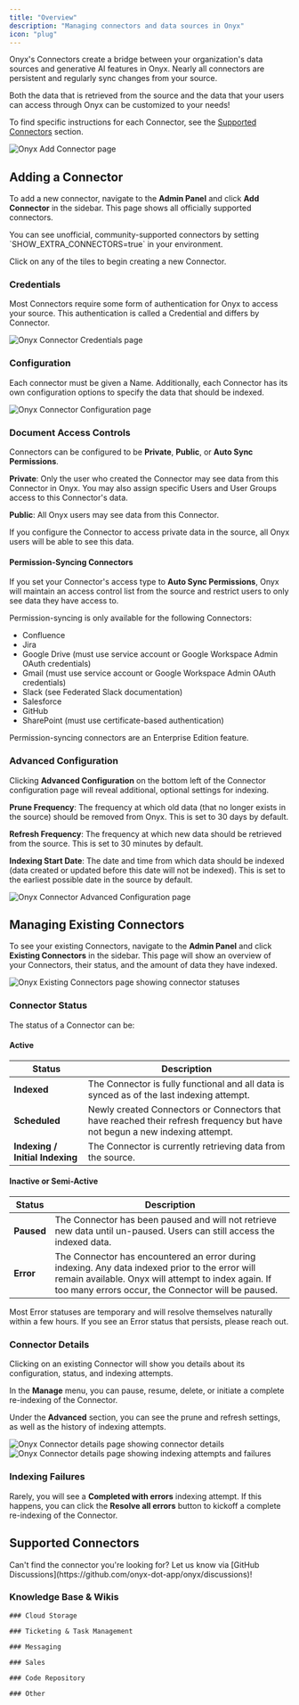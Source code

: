 ```yaml
---
title: "Overview"
description: "Managing connectors and data sources in Onyx"
icon: "plug"
---
```


Onyx's Connectors create a bridge between your organization's data sources and generative AI features in Onyx.
Nearly all connectors are persistent and regularly sync changes from your source.

<Note>
  Both the data that is retrieved from the source and the data that your users can access through Onyx can be customized
  to your needs!
</Note>

To find specific instructions for each Connector, see the [Supported Connectors](#supported-connectors) section.

<img className="rounded-image" src="/assets/admin/connectors/add_connector.png" alt="Onyx Add Connector page" />

## Adding a Connector

To add a new connector, navigate to the **Admin Panel** and click **Add Connector** in the sidebar.
This page shows all officially supported connectors.

<Info>
  You can see unofficial, community-supported connectors by setting `SHOW_EXTRA_CONNECTORS=true` in your environment.
</Info>

Click on any of the tiles to begin creating a new Connector.

### Credentials

Most Connectors require some form of authentication for Onyx to access your source.
This authentication is called a Credential and differs by Connector.

<img className="rounded-image" src="/assets/admin/connectors/generic_credentials.png" alt="Onyx Connector Credentials page" />

### Configuration

Each connector must be given a Name. Additionally,
each Connector has its own configuration options to specify the data that should be indexed.

<img className="rounded-image" src="/assets/admin/connectors/generic_config.png" alt="Onyx Connector Configuration page" />

### Document Access Controls

Connectors can be configured to be **Private**, **Public**, or **Auto Sync Permissions**.

**Private**: Only the user who created the Connector may see data from this Connector in Onyx.
You may also assign specific Users and User Groups access to this Connector's data.

**Public**: All Onyx users may see data from this Connector.

<Warning>
  If you configure the Connector to access private data in the source, all Onyx users will be able to see this data.
</Warning>

#### Permission-Syncing Connectors

If you set your Connector's access type to **Auto Sync Permissions**,
Onyx will maintain an access control list from the source and restrict users to only see data they have access to.

Permission-syncing is only available for the following Connectors:
- Confluence
- Jira
- Google Drive (must use service account or Google Workspace Admin OAuth credentials)
- Gmail (must use service account or Google Workspace Admin OAuth credentials)
- Slack (see Federated Slack documentation)
- Salesforce
- GitHub
- SharePoint (must use certificate-based authentication)

<Note>
  Permission-syncing connectors are an Enterprise Edition feature.
</Note>

### Advanced Configuration

Clicking **Advanced Configuration** on the bottom left of the Connector configuration page will reveal additional,
optional settings for indexing.

**Prune Frequency**: The frequency at which old data (that no longer exists in the source) should be removed from Onyx.
This is set to 30 days by default.

**Refresh Frequency**: The frequency at which new data should be retrieved from the source.
This is set to 30 minutes by default.

**Indexing Start Date**:
The date and time from which data should be indexed (data created or updated before this date will not be indexed).
This is set to the earliest possible date in the source by default.

<img className="rounded-image" src="/assets/admin/connectors/generic_advanced_config.png" alt="Onyx Connector Advanced Configuration page" />

## Managing Existing Connectors

To see your existing Connectors, navigate to the **Admin Panel** and click **Existing Connectors** in the sidebar.
This page will show an overview of your Connectors, their status, and the amount of data they have indexed.

<img className="rounded-image" src="/assets/admin/connectors/indexing_status.png" alt="Onyx Existing Connectors page showing connector statuses" />

### Connector Status

The status of a Connector can be:

#### Active

| Status | Description |
| --- | --- |
| **Indexed** | The Connector is fully functional and all data is synced as of the last indexing attempt. |
| **Scheduled** | Newly created Connectors or Connectors that have reached their refresh frequency but have not begun a new indexing attempt. |
| **Indexing / Initial Indexing** | The Connector is currently retrieving data from the source. |

#### Inactive or Semi-Active

| Status | Description |
| --- | --- |
| **Paused** | The Connector has been paused and will not retrieve new data until un-paused. Users can still access the indexed data. |
| **Error** | The Connector has encountered an error during indexing. Any data indexed prior to the error will remain available. Onyx will attempt to index again. If too many errors occur, the Connector will be paused. |

<Note>
  Most Error statuses are temporary and will resolve themselves naturally within a few hours.
  If you see an Error status that persists, please reach out.
</Note>

### Connector Details

Clicking on an existing Connector will show you details about its configuration, status, and indexing attempts.

In the **Manage** menu, you can pause, resume, delete, or initiate a complete re-indexing of the Connector.

Under the **Advanced** section, you can see the prune and refresh settings, as well as the history of indexing attempts.

<img className="rounded-image" src="/assets/admin/connectors/connector_details.png" alt="Onyx Connector details page showing connector details" />

<img className="rounded-image" src="/assets/admin/connectors/indexing_attempts.png" alt="Onyx Connector details page showing indexing attempts and failures" />

### Indexing Failures

Rarely, you will see a **Completed with errors** indexing attempt. If this happens,
you can click the **Resolve all errors** button to kickoff a complete re-indexing of the Connector.

## Supported Connectors

<Warning>
  Can't find the connector you're looking for?
  Let us know via [GitHub Discussions](https://github.com/onyx-dot-app/onyx/discussions)!
</Warning>

### Knowledge Base & Wikis

<Columns cols={3}>
  <Card title="Confluence" icon="confluence" href="/admin/connectors/official/confluence" horizontal/>

  <Card title="SharePoint" icon="microsoft" href="/admin/connectors/official/sharepoint" horizontal/>

  <Card title="Notion" icon="notion" href="/admin/connectors/official/notion" horizontal/>

  <Card title="BookStack" icon="book" href="/admin/connectors/official/bookstack" horizontal/>

  <Card title="Document360" icon="file-text" href="/admin/connectors/official/document360" horizontal/>

  <Card title="Discourse" icon="comments" href="/admin/connectors/official/discourse" horizontal/>

  <Card title="GitBook" icon="book-open" href="/admin/connectors/official/gitbook" horizontal/>

  <Card title="Slab" icon="book" href="/admin/connectors/official/slab" horizontal/>

  <Card title="Outline" icon="book" href="/admin/connectors/official/outline" horizontal/>

  <Card title="Google Sites" icon="google" href="/admin/connectors/official/google_sites" horizontal/>

  <Card title="Guru" icon="lightbulb" href="/admin/connectors/official/guru" horizontal/>
</Columns>

    ### Cloud Storage

<Columns cols={3}>
  <Card title="Google Drive" icon="google-drive" href="/admin/connectors/official/google_drive/overview" horizontal/>

  <Card title="Dropbox" icon="dropbox" href="/admin/connectors/official/dropbox" horizontal/>

  <Card title="AWS S3" icon="aws" href="/admin/connectors/official/s3/overview" horizontal/>

  <Card title="Google Storage" icon="google" href="/admin/connectors/official/google_storage" horizontal/>

  <Card title="Egnyte" icon="cloud" href="/admin/connectors/official/egnyte" horizontal/>

  <Card title="Oracle Storage" icon="cloud" href="/admin/connectors/official/oci_storage" horizontal/>

  <Card title="Cloudflare R2" icon="cloud" href="/admin/connectors/official/r2" horizontal/>
</Columns>

    ### Ticketing & Task Management

<Columns cols={3}>
  <Card title="Jira" icon="jira" href="/admin/connectors/official/jira" horizontal/>

  <Card title="Zendesk" icon="headset" href="/admin/connectors/official/zendesk" horizontal/>

  <Card title="Airtable" icon="table" href="/admin/connectors/official/airtable" horizontal/>

  <Card title="Linear" icon="linear" href="/admin/connectors/official/linear" horizontal/>

  <Card title="Freshdesk" icon="headset" href="/admin/connectors/official/freshdesk" horizontal/>

  <Card title="Asana" icon="check" href="/admin/connectors/official/asana" horizontal/>

  <Card title="ClickUp" icon="mouse-pointer" href="/admin/connectors/official/clickup" horizontal/>

  <Card title="ProductBoard" icon="trello" href="/admin/connectors/official/productboard" horizontal/>
</Columns>

    ### Messaging

<Columns cols={3}>
  <Card title="Slack" icon="slack" href="/admin/connectors/official/slack/slack_federated" horizontal/>

  <Card title="Microsoft Teams" icon="microsoft" href="/admin/connectors/official/teams" horizontal/>

  <Card title="Gmail" icon="envelope" href="/admin/connectors/official/gmail/overview" horizontal/>

  <Card title="Discord" icon="discord" href="/admin/connectors/official/discord" horizontal/>

  <Card title="XenForo" icon="comments" href="/admin/connectors/official/xenforo" horizontal/>

  <Card title="Zulip" icon="zulip" href="/admin/connectors/official/zulip" horizontal/>
</Columns>

    ### Sales

<Columns cols={3}>
  <Card title="Salesforce" icon="salesforce" href="/admin/connectors/official/salesforce" horizontal/>

  <Card title="HubSpot" icon="hubspot" href="/admin/connectors/official/hubspot" horizontal/>

  <Card title="Gong" icon="phone" href="/admin/connectors/official/gong" horizontal/>

  <Card title="Fireflies" icon="microphone" href="/admin/connectors/official/fireflies" horizontal/>

  <Card title="Highspot" icon="chart-line" href="/admin/connectors/official/highspot" horizontal/>
</Columns>

    ### Code Repository

<Columns cols={3}>
  <Card title="GitHub" icon="github" href="/admin/connectors/official/github" horizontal/>

  <Card title="GitLab" icon="gitlab" href="/admin/connectors/official/gitlab" horizontal/>
</Columns>

    ### Other

<Columns cols={3}>
  <Card title="Web Scraper" icon="globe" href="/admin/connectors/official/web" horizontal/>

  <Card title="File Upload" icon="upload" href="/admin/connectors/official/file" horizontal/>
</Columns>
